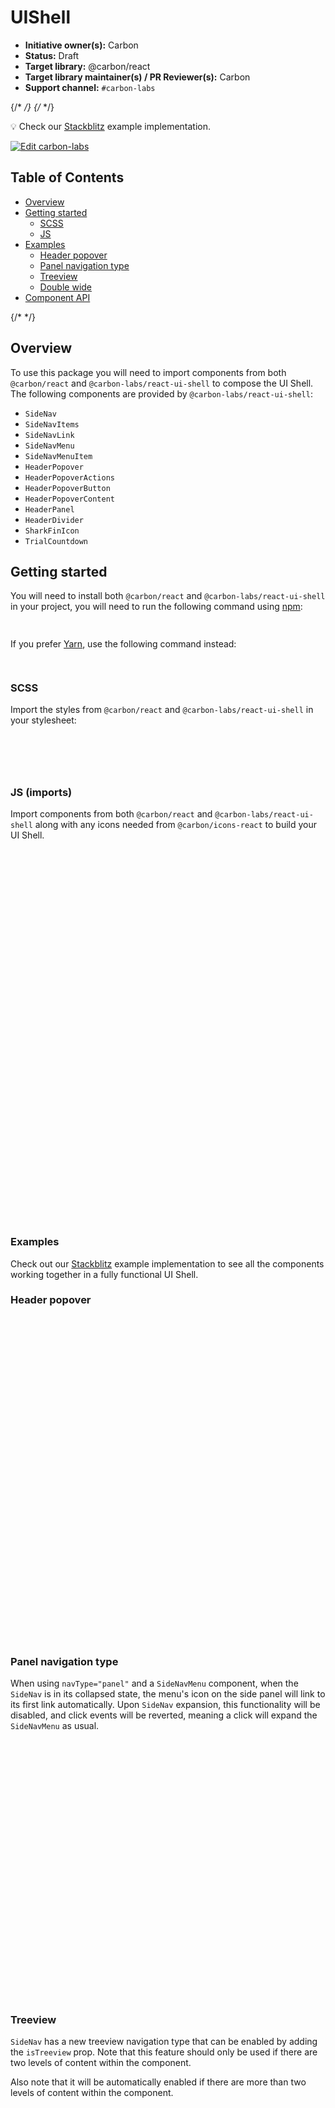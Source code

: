 
<Meta isTemplate />

# UIShell

- **Initiative owner(s):** Carbon
- **Status:** Draft
- **Target library:** @carbon/react
- **Target library maintainer(s) / PR Reviewer(s):** Carbon
- **Support channel:** `#carbon-labs`

{/* <!-- START doctoc generated TOC please keep comment here to allow auto update --> */}
{/* <!-- DON'T EDIT THIS SECTION, INSTEAD RE-RUN doctoc TO UPDATE --> */}

💡 Check our
[Stackblitz](https://stackblitz.com/github/carbon-design-system/carbon-labs/tree/main/examples/react/UIShell)
example implementation.

[![Edit carbon-labs](https://developer.stackblitz.com/img/open_in_stackblitz.svg)](https://stackblitz.com/github/carbon-design-system/carbon-labs/tree/main/examples/react/UIShell)

## Table of Contents

- [Overview](#overview)
- [Getting started](#getting-started)
  - [SCSS](#scss)
  - [JS](#js-imports)
- [Examples](#examples)
  - [Header popover](#header-popover)
  - [Panel navigation type](#panel-navigation-type)
  - [Treeview](#treeview)
  - [Double wide](#double-wide)
- [Component API](#component-api)

{/* <!-- END doctoc generated TOC please keep comment here to allow auto update --> */}

## Overview

To use this package you will need to import components from both `@carbon/react`
and `@carbon-labs/react-ui-shell` to compose the UI Shell. The following
components are provided by `@carbon-labs/react-ui-shell`:

- `SideNav`
- `SideNavItems`
- `SideNavLink`
- `SideNavMenu`
- `SideNavMenuItem`
- `HeaderPopover`
- `HeaderPopoverActions`
- `HeaderPopoverButton`
- `HeaderPopoverContent`
- `HeaderPanel`
- `HeaderDivider`
- `SharkFinIcon`
- `TrialCountdown`

<Canvas of={UIShellStories.Default} />

## Getting started

You will need to install both `@carbon/react` and `@carbon-labs/react-ui-shell`
in your project, you will need to run the following command using
[npm](https://www.npmjs.com/):

```bash
npm install -S @carbon-labs/react-ui-shell @carbon/react
```

If you prefer [Yarn](https://yarnpkg.com/en/), use the following command
instead:

```bash
yarn add @carbon-labs/react-ui-shell @carbon/react
```

### SCSS

Import the styles from `@carbon/react` and `@carbon-labs/react-ui-shell` in your
stylesheet:

```css
@use '@carbon/react' with (
  $font-path: '@ibm/plex'
);
@use '@carbon-labs/react-ui-shell/scss/ui-shell';
```

### JS (imports)

Import components from both `@carbon/react` and `@carbon-labs/react-ui-shell`
along with any icons needed from `@carbon/icons-react` to build your UI Shell.

```javascript
import {
  SIDE_NAV_TYPE,
  SideNav,
  SideNavItems,
  SideNavMenu,
  SideNavMenuItem,
  HeaderPanel,
  SideNavLink,
  HeaderPopover,
  HeaderPopoverActions,
  HeaderPopoverButton,
  HeaderPopoverContent,
  HeaderContainer,
  HeaderDivider,
} from '@carbon-labs/react-ui-shell';
import {
  SkipToContent,
  Header,
  HeaderName,
  Theme,
  HeaderMenuButton,
  SideNavDivider,
  Content,
  Grid,
  Column,
  HeaderGlobalBar,
  HeaderGlobalAction,
  HeaderNavigation,
  HeaderMenuItem,
  HeaderMenu,
  Switcher,
  SwitcherItem,
  SwitcherDivider,
  MenuButton,
  MenuItemRadioGroup,
  ExpandableSearch,
  Link,
  Button,
} from '@carbon/react';
import { Help, Profile, Settings } from '@carbon/icons-react';
```

### Examples

Check out our
[Stackblitz](https://stackblitz.com/github/carbon-design-system/carbon-labs/tree/main/examples/react/UIShell)
example implementation to see all the components working together in a fully
functional UI Shell.

### Header popover

```jsx
import {
  HeaderPopover,
  HeaderPopoverContent,
  HeaderPopoverButton,
  HeaderPopoverActions,
} from '@carbon-labs/react-ui-shell';
import { Header, HeaderGlobalBar } from '@carbon/react';
import { Information } from '@carbon/icons-react';

function App() {
  return (
    <Header aria-label="IBM Platform Name">
      <HeaderGlobalBar>
        <HeaderPopover align="bottom-right">
          <HeaderPopoverButton align="bottom" label="Show information">
            <Information />
          </HeaderPopoverButton>
          <HeaderPopoverContent>
            <p>
              Lorem ipsum dolor sit amet, di os consectetur adipiscing elit, sed
              do eiusmod tempor incididunt ut fsil labore et dolore magna
              aliqua.
            </p>
            <HeaderPopoverActions>
              <Link href="#">Link action</Link>
              <Button size="sm">Button</Button>
            </HeaderPopoverActions>
          </HeaderPopoverContent>
        </HeaderPopover>
      </HeaderGlobalBar>
    </Header>
  );
}

export default App;
```

### Panel navigation type

When using `navType="panel"` and a `SideNavMenu` component, when the `SideNav`
is in its collapsed state, the menu's icon on the side panel will link to its
first link automatically. Upon `SideNav` expansion, this functionality will be
disabled, and click events will be reverted, meaning a click will expand the
`SideNavMenu` as usual.

```jsx
import {
  SIDE_NAV_TYPE,
  SideNav,
  SideNavItems,
  SideNavMenu,
  SideNavMenuItem,
} from '@carbon-labs/react-ui-shell';
import { Fade } from '@carbon/icons-react';

function App() {
  return (
    <SideNav
      navType={SIDE_NAV_TYPE.PANEL}
      isChildOfHeader={false}
      hideOverlay
      aria-label="Product navigation">
      <SideNavItems>
        <SideNavMenu renderIcon={Fade} title="Sub-menu level 1">
          <SideNavMenuItem href="#">Link 1</SideNavMenuItem>
          <SideNavMenuItem href="#">Link 2</SideNavMenuItem>
          <SideNavMenuItem href="#">Link 3</SideNavMenuItem>
        </SideNavMenu>
      </SideNavItems>
    </SideNav>
  );
}

export default App;
```

### Treeview

`SideNav` has a new treeview navigation type that can be enabled by adding the
`isTreeview` prop. Note that this feature should only be used if there are two
levels of content within the component.

Also note that it will be automatically enabled if there are more than two
levels of content within the component.

```jsx
import {
  SIDE_NAV_TYPE,
  SideNav,
  SideNavItems,
  SideNavLink,
  SideNavMenu,
  SideNavMenuItem,
  HeaderPanel,
} from '@carbon-labs/react-ui-shell';
import { Fade, SquareOutline } from '@carbon/icons-react';

function App() {
  return (
    <SideNav
      isFixedNav
      isTreeview
      expanded={true}
      isChildOfHeader={false}
      aria-label="Side navigation">
      <SideNavItems>
        <SideNavLink renderIcon={Fade} href="#">
          Link level 1
        </SideNavLink>
        <SideNavMenu
          defaultExpanded={true}
          renderIcon={Fade}
          title="Sub-menu level 1">
          <SideNavMenuItem href="#">Link level 2</SideNavMenuItem>
          <SideNavMenuItem href="#">Link level 2</SideNavMenuItem>
          <SideNavMenu title="Sub-menu level 2" defaultExpanded={true}>
            <SideNavMenuItem isActive href="#">
              Link level 3
            </SideNavMenuItem>
            <SideNavMenuItem href="#">Link level 3</SideNavMenuItem>
          </SideNavMenu>
        </SideNavMenu>
      </SideNavItems>
    </SideNav>
  );
}

export default App;
```

### Double wide

The double wide feature can be enabled by adding the `primary` prop to each top
level `SideNavMenu`'s. This should be used with the treeview navigation. In mobile,
there is a configurable back button, which defaults to using the icon `<ArrowRight/>`
and text "My products". These can be updated by using the props `backButtonRenderIcon`
and `backButtonTitle`.

```jsx
import {
  SideNav,
  SideNavItems,
  SideNavLink,
  SideNavMenu,
  SideNavMenuItem,
  HeaderPanel,
} from '@carbon-labs/react-ui-shell';
import { Fade, SquareOutline } from '@carbon/icons-react';

function App() {
  return (
    <SideNav
      isFixedNav
      isTreeview
      expanded={true}
      isChildOfHeader={false}
      aria-label="Side navigation">
      <SideNavItems>
        <SideNavLink renderIcon={Fade} href="#">
          Link level 1
        </SideNavLink>
        <SideNavMenu
          defaultExpanded={true}
          renderIcon={Fade}
          title="Sub-menu level 1"
          primary>
          <SideNavMenuItem href="#">Link level 2</SideNavMenuItem>
          <SideNavMenuItem href="#">Link level 2</SideNavMenuItem>
          <SideNavMenu title="Sub-menu level 2" defaultExpanded={true}>
            <SideNavMenuItem isActive href="#">
              Link level 3
            </SideNavMenuItem>
            <SideNavMenuItem href="#">Link level 3</SideNavMenuItem>
          </SideNavMenu>
        </SideNavMenu>
        <SideNavMenu renderIcon={Fade} title="Sub-menu level 1" primary>
          <SideNavMenuItem
            renderIcon={Fade}
            href="#">
            Item level 2
          </SideNavMenuItem>
        </SideNavMenu>
      </SideNavItems>
    </SideNav>
  );
}

export default App;
```

## Component API

<ArgTypes />
````
